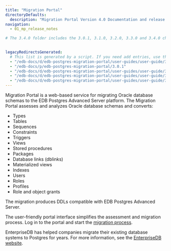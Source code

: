 ```yaml
---
title: "Migration Portal"
directoryDefaults:
  description: "Migration Portal Version 4.0 Documentation and release notes. Migration Portal converts Oracle Schema to PostgreSQL online. "
navigation: 
  - 01_mp_release_notes

# The 3.4.0 folder includes the 3.0.1, 3.1.0, 3.2.0, 3.3.0 and 3.4.0 changes. We removed the earlier release folders because we only want to display a Version label for Migration Portal documentation reflecting the latest release on Docs 2.0. When preparing for a future release, create your working branch, rename the 3.4.0 folder to the latest version number, and add a redirect for the previous version the Migration Portal section in the file /static/_redirects. To get back to the previous sources use a tag dated between June 23rd and June 27th, 2021.

  
legacyRedirectsGenerated:
  # This list is generated by a script. If you need add entries, use the `legacyRedirects` key.
  - "/edb-docs/d/edb-postgres-migration-portal/user-guides/user-guide/3.0.1/index.html"
  - "/edb-docs/p/edb-postgres-migration-portal/3.0.1"
  - "/edb-docs/d/edb-postgres-migration-portal/user-guides/user-guide/3.0.1/conclusion.html"
  - "/edb-docs/d/edb-postgres-migration-portal/user-guides/user-guide/3.0.1/whats_new.html"
  - "/edb-docs/d/edb-postgres-migration-portal/user-guides/user-guide/3.0.1/genindex.html"
---
```


<div id="index" class="registered_link"></div>

Migration Portal is a web-based service for migrating Oracle database schemas to the EDB Postgres Advanced Server platform. The Migration Portal assesses and analyzes Oracle database schemas and converts:
-  Types
-  Tables
-  Sequences
-  Constraints
-  Triggers
-  Views
-  Stored procedures
-  Packages
-  Database links (dblinks)
-  Materialized views
-  Indexes
-  Users
-  Roles
-  Profiles
-  Role and object grants

The migration produces DDLs compatible with EDB Postgres Advanced Server.

The user-friendly portal interface simplifies the assessment and migration process. Log in to the portal and start the [migration process](03_mp_using_portal/03_mp_quick_start).

EnterpriseDB has helped companies migrate their existing database systems to Postgres for years. For more information, see the [EnterpriseDB website](https://www.enterprisedb.com/).

